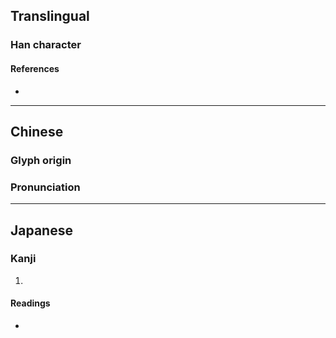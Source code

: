 {{character info}}
==Translingual==

===Han character===
{{Han char|rn=75|rad=木|as=13|sn=17|four=46941|canj=DWLJ|ids=⿰木睪}}

====References====
* {{Han ref|kx=0557.180|dkj=15683|dj=0946.240|hdz=21301.180|uh=6AA1|ud=27297|bh=ECFA|bd=60666}}

----

==Chinese==
{{zh-forms|s=𰗛|alt=𣏧}}
===Glyph origin===
{{Han etym}}
===Pronunciation===
{{zh-pron
|m=zhái,shì
|c=zaak6
|h=pfs=
|md=
|mn=
|w=
|mc=y
|oc=y
|cat=
}}

----

==Japanese==
{{ja-kanji forms|𣏧|檡}}
===Kanji===
{{ja-kanji|grade=|rs=木06|shin=𣏧}}

# {{rfdef|ja|sort=木06}}

====Readings====
* {{ja-readings|on=[[つ]] (tu, tsu)}}